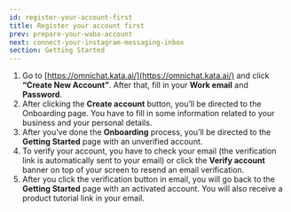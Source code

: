 ```yaml
---
id: register-your-account-first
title: Register your account first
prev: prepare-your-waba-account
next: connect-your-instagram-messaging-inbox
section: Getting Started
---
```


<YoutubeEmbedWrapper>
  <YoutubeEmbed id="VNgf-ciA-xA" params="v=VNgf-ciA-xA" title="Getting Started Kata Omnichat" />
</YoutubeEmbedWrapper>

1.  Go to [https://omnichat.kata.ai/](https://omnichat.kata.ai/) and click **“Create New Account”**. After that, fill in your **Work email** and **Password**.
2.  After clicking the **Create account** button, you’ll be directed to the Onboarding page. You have to fill in some information related to your business and your personal details.
3.  After you’ve done the **Onboarding** process, you’ll be directed to the **Getting Started** page with an unverified account.
4.  To verify your account, you have to check your email (the verification link is automatically sent to your email) or click the **Verify account** banner on top of your screen to resend an email verification.
5.  After you click the verification button in email, you will go back to the **Getting Started** page with an activated account. You will also receive a product tutorial link in your email.
